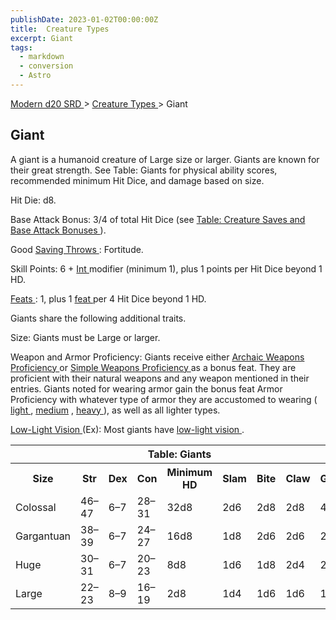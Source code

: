 ```yaml
---
publishDate: 2023-01-02T00:00:00Z
title:  Creature Types 
excerpt: Giant
tags:
  - markdown
  - conversion
  - Astro
---
```


[ Modern d20 SRD ](/#modernD20) > [ Creature Types ](modern-d20-srd-creature-types-index) > Giant

##  Giant

A giant is a humanoid creature of Large size or larger. Giants are known for
their great strength. See Table: Giants for physical ability scores,
recommended minimum Hit Dice, and damage based on size.

Hit Die: d8.

Base Attack Bonus: 3/4 of total Hit Dice (see [ Table: Creature Saves and Base Attack Bonuses ](modern-d20-srd-creature-types-index) ).

Good [ Saving Throws ](modern-d20-srd-basics-saving-throws) : Fortitude.

Skill Points: 6 + [ Int ](modern-d20-srd-basics-ability-scores) modifier
(minimum 1), plus 1 points per Hit Dice beyond 1 HD.

[ Feats ](modern-d20-srd-feats-index) : 1, plus 1 [ feat ](modern-d20-srd-feats-index) per 4 Hit Dice beyond 1 HD.

Giants share the following additional traits.

Size: Giants must be Large or larger.

Weapon and Armor Proficiency: Giants receive either [ Archaic Weapons Proficiency ](modern-d20-srd-feats-archaic-weapons-proficiency) or [ Simple Weapons Proficiency ](modern-d20-srd-feats-simple-weapons-proficiency) as a
bonus feat. They are proficient with their natural weapons and any weapon
mentioned in their entries. Giants noted for wearing armor gain the bonus feat
Armor Proficiency with whatever type of armor they are accustomed to wearing ([ light ](modern-d20-srd-feats-armor-proficiency-light) , [ medium](modern-d20-srd-feats-armor-proficiency-medium) , [ heavy ](modern-d20-srd-feats-armor-proficiency-heavy) ), as well as all lighter types.

[ Low-Light Vision ](modern-d20-srd-special-abilities-low-light-vision) (Ex):
Most giants have [ low-light vision ](modern-d20-srd-special-abilities-low-light-vision) .


<table> <th colspan="9"> Table: Giants </th> <tr> <th> Size </th> <th> Str </th> <th> Dex </th> <th> Con </th> <th> Minimum HD </th> <th> Slam </th> <th> Bite </th> <th> Claw </th> <th> Gore </th> </tr> <tr> <td> Colossal </td> <td> 46–47 </td> <td> 6–7 </td> <td> 28–31 </td> <td> 32d8 </td> <td> 2d6 </td> <td> 2d8 </td> <td> 2d8 </td> <td> 4d6 </td> </tr> <tr class="shaded"> <td> Gargantuan </td> <td> 38–39 </td> <td> 6–7 </td> <td> 24–27 </td> <td> 16d8 </td> <td> 1d8 </td> <td> 2d6 </td> <td> 2d6 </td> <td> 2d8 </td> </tr> <tr> <td> Huge </td> <td> 30–31 </td> <td> 6–7 </td> <td> 20–23 </td> <td> 8d8 </td> <td> 1d6 </td> <td> 1d8 </td> <td> 2d4 </td> <td> 2d6 </td> </tr> <tr class="shaded"> <td> Large </td> <td> 22–23 </td> <td> 8–9 </td> <td> 16–19 </td> <td> 2d8 </td> <td> 1d4 </td> <td> 1d6 </td> <td> 1d6 </td> <td> 1d8 </td> </tr> </table>



